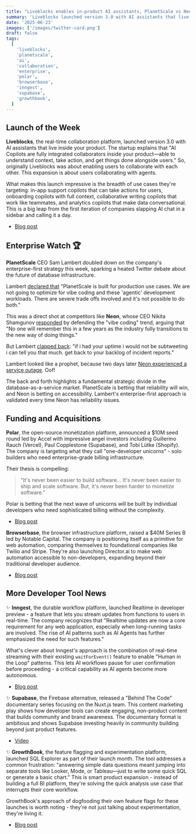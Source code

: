 ```yaml
---
title: "Liveblocks enables in-product AI assistants, PlanetScale vs Neon's CEO, and Polar's $10M seed round"
summary: 'Liveblocks launched version 3.0 with AI assistants that live inside your product, while PlanetScale CEO doubled down on enterprise-first strategy sparking heated Twitter debate.'
date: '2025-06-23'
images: ['/images/twitter-card.png']
draft: false
tags:
  [
    'liveblocks',
    'planetscale',
    'ai',
    'collaboration',
    'enterprise',
    'polar',
    'browserbase',
    'inngest',
    'supabase',
    'growthbook',
  ]
---
```


## Launch of the Week

**Liveblocks**, the real-time collaboration platform, launched version 3.0 with AI assistants that live inside your product. The startup explains that "AI Copilots are fully integrated collaborators inside your product—able to understand context, take action, and get things done alongside users." So, originally Liveblocks was about enabling users to collaborate with each other. This expansion is about users collaborating with agents.

What makes this launch impressive is the breadth of use cases they're targeting: in-app support copilots that can take actions for users, onboarding copilots with full context, collaborative writing copilots that work like teammates, and analytics copilots that make data conversational. This is a big leap from the first iteration of companies slapping AI chat in a sidebar and calling it a day.

- [Blog post](https://liveblocks.io/blog/meet-liveblocks-3-0-the-fastest-way-to-let-your-users-collaborate-with-ai-in-your-product)

## Enterprise Watch 🏆

**PlanetScale** CEO Sam Lambert doubled down on the company's enterprise-first strategy this week, sparking a heated Twitter debate about the future of database infrastructure.

Lambert [declared that](https://x.com/isamlambert/status/1935333197635588393) "PlanetScale is built for production use cases. We are not going to optimize for vibe coding and these 'agentic' development workloads. There are severe trade offs involved and it's not possible to do both."

This was a direct shot at competitors like **Neon**, whose CEO Nikita Shamgunov [responded](https://x.com/nikitabase/status/1935382183700742174) by defending the "vibe coding" trend, arguing that "No one will remember this in a few years as the industry fully transitions to the new way of doing things."

But Lambert [clapped back](https://x.com/isamlambert/status/1935410706116976948): "if i had your uptime i would not be subtweeting i can tell you that much. get back to your backlog of incident reports."

Lambert looked like a prophet, because two days later [Neon experienced a service outage](https://x.com/AvgDatabaseCEO/status/1936134259023999245). Oof!

The back and forth highlights a fundamental strategic divide in the database-as-a-service market. PlanetScale is betting that reliability will win, and Neon is betting on accessibility. Lambert's enterprise-first approach is validated every time Neon has reliability issues.

## Funding and Acquisitions

**Polar**, the open-source monetization platform, announced a $10M seed round led by Accel with impressive angel investors including Guillermo Rauch (Vercel), Paul Copplestone (Supabase), and Tobi Lütke (Shopify). The company is targeting what they call "one-developer unicorns" - solo builders who need enterprise-grade billing infrastructure.

Their thesis is compelling:

> "It's never been easier to build software... It's never been easier to ship and scale software. But, it's never been harder to monetize software."

Polar is betting that the next wave of unicorns will be built by individual developers who need sophisticated billing without the complexity.

- [Blog post](https://polar.sh/blog/polar-seed-announcement)

**Browserbase**, the browser infrastructure platform, raised a $40M Series B led by Notable Capital. The company is positioning itself as a primitive for web automation, comparing themselves to foundational companies like Twilio and Stripe. They're also launching Director.ai to make web automation accessible to non-developers, expanding beyond their traditional developer audience.

- [Blog post](https://www.browserbase.com/blog/series-b-and-beyond)

## More Developer Tool News

✨ **Inngest**, the durable workflow platform, launched Realtime in developer preview - a feature that lets you stream updates from functions to users in real-time. The company recognizes that "Realtime updates are now a core requirement for any web application, especially when long-running tasks are involved. The rise of AI patterns such as AI Agents has further emphasized the need for such features."

What's clever about Inngest's approach is the combination of real-time streaming with their existing `waitForEvent()` feature to enable "Human in the Loop" patterns. This lets AI workflows pause for user confirmation before proceeding - a critical capability as AI agents become more autonomous.

- [Blog post](https://www.inngest.com/blog/realtime-human-in-the-loop-ai-workflows)

✨ **Supabase**, the Firebase alternative, released a "Behind The Code" documentary series focusing on the Nuxt.js team. This content marketing play shows how developer tools can create engaging, non-product content that builds community and brand awareness. The documentary format is ambitious and shows Supabase investing heavily in community building beyond just product features.

- [Video](https://www.youtube.com/watch?v=uvG11I-ftfo)

✨ **GrowthBook**, the feature flagging and experimentation platform, launched SQL Explorer as part of their launch month. The tool addresses a common frustration: "answering simple data questions meant jumping into separate tools like Looker, Mode, or Tableau—just to write some quick SQL or generate a basic chart." This is smart product expansion - instead of building a full BI platform, they're solving the quick analysis use case that interrupts their core workflow.

GrowthBook's approach of dogfooding their own feature flags for these launches is worth noting - they're not just talking about experimentation, they're living it.

- [Blog post](https://blog.growthbook.io/growthbook-launch-month-week-3/)
